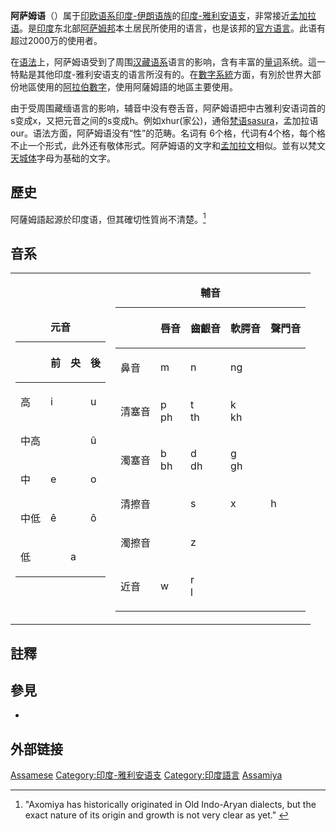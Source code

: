 {{Infobox language
| name        = 阿萨姆语
| nativename  = {{lang|as|অসমীয়া}} ''{{unicode|ôsômīyā}}''
| states      = [[印度|印度]]、[[孟加拉|孟加拉]]、[[不丹|不丹]]
| region      = [[阿萨姆邦|阿萨姆邦]]
| speakers    = 2千万
<!-- 過時參數 | rank        = 65 -->
| familycolor = 印欧语系
| fam1        = [[印欧语系|印欧语系]]
| fam2        = [[印度-伊朗语族|印度-伊朗语族]]
| fam3        = [[印度-雅利安语支|印度-雅利安语支]]
| fam4        = 東部印度-雅利安亞語支
| fam5        = 阿薩姆群組
| nation      = [[阿萨姆邦|阿萨姆邦]]
| iso1        = as
| iso2        = asm
| iso3        = asm
| notice      = Indic
}}
'''阿萨姆语'''（{{lang-as|অসমীয়া|Asamiya}}）属于[[印欧语系|印欧语系]][[印度-伊朗语族|印度-伊朗语族]]的[[印度-雅利安语支|印度-雅利安语支]]，非常接近[[孟加拉语|孟加拉语]]。是[[印度|印度]]东北部[[阿萨姆邦|阿萨姆邦]]本土居民所使用的语言，也是该邦的[[官方语言|官方语言]]。此语有超过2000万的使用者。

在[[语法|语法]]上，阿萨姆语受到了周围[[汉藏语系|汉藏语系]]语言的影响，含有丰富的[[量词|量词]]系统。這一特點是其他印度-雅利安语支的语言所沒有的。在[[數字系統|數字系統]]方面，有別於世界大部份地區使用的[[阿拉伯數字|阿拉伯數字]]，使用阿薩姆語的地區主要使用{{le|孟加拉數字|Bengali numerals}}。

由于受周围藏缅语言的影响，辅音中没有卷舌音，阿萨姆语把中古雅利安语词首的s变成x，又把元音之间的s变成h。例如xhur(家公)，通俗[[梵语|梵语]]sasura，孟加拉语our。语法方面，阿萨姆语没有“性”的范畴。名词有 6个格，代词有4个格，每个格不止一个形式，此外还有敬体形式。阿萨姆语的文字和[[孟加拉文|孟加拉文]]相似。並有以梵文[[天成文|天城体]]字母为基础的文字。

==歷史==
阿薩姆語起源於印度语，但其確切性質尚不清楚。<ref>"Axomiya has historically originated in Old Indo-Aryan dialects, but the exact nature of its origin and growth is not very clear as yet." {{harvcol|Goswami|2003|pp=394}}</ref>

==音系==
{| style="align:center;" 
|- valign="top"
|
{|class="wikitable" style="font-family:Arial;"
|+'''元音'''
! ||前||央||後
|-style="text-align:center"
!高
|{{IPA|/i/}} i||   ||{{IPA|/u/}} u
|-style="text-align:center"
!中高
|   ||   ||{{IPA|/ʊ/}} û
|-style="text-align:center"
!中
|{{IPA|/e/}} e||   ||{{IPA|/o/}} o
|-style="text-align:center"
!中低
|{{IPA|/ɛ/}} ê||   ||{{IPA|/ɔ/}} ô
|-style="text-align:center"
!低
|   ||{{IPA|/a/}} a||   
|}
|
{|class="wikitable" style="font-family:Arial;"
|+'''輔音'''
! ||唇音||齒齦音||軟腭音||聲門音
|-style="text-align:center"
!鼻音
|{{IPA|/m/}} m||{{IPA|/n/}} n||{{IPA|/ŋ/}} ng||   
|-style="text-align:center"
!清塞音 
|{{IPA|/p/}} p<br/>{{IPA|/pʰ/}} ph||{{IPA|/t/}} t<br/>{{IPA|/tʰ/}} th||{{IPA|/k/}} k<br/>{{IPA|/kʰ/}} kh||   
|-style="text-align:center"
!濁塞音
|{{IPA|/b/}} b<br/>{{IPA|/bʰ/}} bh||{{IPA|/d/}} d<br/>{{IPA|/dʰ/}} dh||{{IPA|/ɡ/}} g<br/>{{IPA|/ɡʰ/}} gh||   
|-style="text-align:center"
!清擦音
|   ||{{IPA|/s/}} s||{{IPA|/x/}} x||{{IPA|/h/}} h
|-style="text-align:center"
!濁擦音
|   ||{{IPA|/z/}} z||   ||   
|-style="text-align:center"
!近音
|{{IPA|/w/}} w||{{IPA|/ɹ/}} r<br/>{{IPA|/l/}} l||   ||   
|}
|}

==註釋==
{{reflist}}

==參見==
*{{le|孟加拉數字|Bengali numerals}}

==外部链接==
{{InterWiki|code=as}}

{{印度語言}}
{{Languages of Bangladesh|state=collapsed}}
{{Authority control}}
[[Category:印度官方語言|Assamese]]
[[Category:印度-雅利安语支|Category:印度-雅利安语支]]
[[Category:印度語言|Category:印度語言]]
[[Category:印度官方语言|Assamiya]]